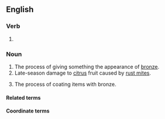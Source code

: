 ==English==

===Verb===
{{head|en|verb form}}

# {{present participle of|en|bronze|nocat=1}}

===Noun===
{{en-noun|~}}

# The process of giving something the appearance of [[bronze]].
# Late-season damage to [[citrus]] fruit caused by [[rust mite]]s.
# {{lb|en|metallurgy}} The process of coating items with bronze.

====Related terms====
{{rel3|en|title=metallurgy|
|bronzed
|bronze
}}

====Coordinate terms====
{{col3|en|title=metallurgy|
|bluing
|[[galvanization]]/[[galvanisation]]
|[[aluminization]]/[[aluminisation]]
}}